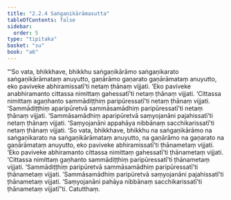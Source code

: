 ```yaml
---
title: "2.2.4 Saṅgaṇikārāmasutta"
tableOfContents: false
sidebar:
  order: 5
type: "tipitaka"
basket: "su"
book: "a6"
---
```



<DynamicBreadcrumb />

<Division number="68" book="a6">

<Paragraph number="627" book="a6">
“‘So vata, bhikkhave, bhikkhu saṅgaṇikārāmo saṅgaṇikarato saṅgaṇikārāmataṃ anuyutto, gaṇārāmo gaṇarato gaṇārāmataṃ anuyutto, eko paviveke abhiramissatī’ti netaṃ ṭhānaṃ vijjati. ‘Eko paviveke anabhiramanto cittassa nimittaṃ gahessatī’ti netaṃ ṭhānaṃ vijjati. ‘Cittassa nimittaṃ agaṇhanto sammādiṭṭhiṃ paripūressatī’ti netaṃ ṭhānaṃ vijjati. ‘Sammādiṭṭhiṃ aparipūretvā sammāsamādhiṃ paripūressatī’ti netaṃ ṭhānaṃ vijjati. ‘Sammāsamādhiṃ aparipūretvā saṃyojanāni pajahissatī’ti netaṃ ṭhānaṃ vijjati. ‘Saṃyojanāni appahāya nibbānaṃ sacchikarissatī’ti netaṃ ṭhānaṃ vijjati.
</Paragraph>

<Paragraph number="628" book="a6">
‘So vata, bhikkhave, bhikkhu na saṅgaṇikārāmo na saṅgaṇikarato na saṅgaṇikārāmataṃ anuyutto, na gaṇārāmo na gaṇarato na gaṇārāmataṃ anuyutto, eko paviveke abhiramissatī’ti ṭhānametaṃ vijjati. ‘Eko paviveke abhiramanto cittassa nimittaṃ gahessatī’ti ṭhānametaṃ vijjati. ‘Cittassa nimittaṃ gaṇhanto sammādiṭṭhiṃ paripūressatī’ti ṭhānametaṃ vijjati. ‘Sammādiṭṭhiṃ paripūretvā sammāsamādhiṃ paripūressatī’ti ṭhānametaṃ vijjati. ‘Sammāsamādhiṃ paripūretvā saṃyojanāni pajahissatī’ti ṭhānametaṃ vijjati. ‘Saṃyojanāni pahāya nibbānaṃ sacchikarissatī’ti ṭhānametaṃ vijjatī”ti.

</Paragraph>
</Division>

<Paragraph number="629" type="center" book="a6">
Catutthaṃ.
</Paragraph>